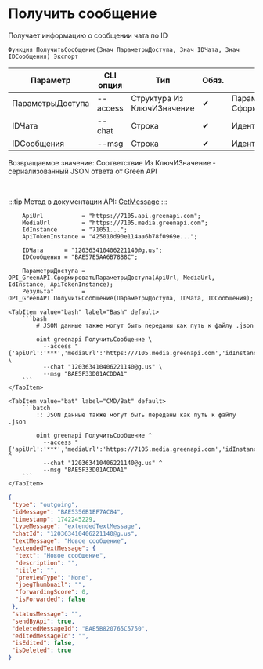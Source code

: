 ﻿---
sidebar_position: 2
description: Получить сообщение и другие функции для работы с Green API в Открытом пакете интеграций - бесплатной open-source библиотеке интеграций для 1С:Предприятие 8, OneScript и CLI
keywords: [1C, 1С, 1С:Предприятие, 1С:Предприятие 8.3, API, Интеграция, Сервисы, Обмен, OneScript, CLI, Green API]
---


# Получить сообщение
 Получает информацию о сообщении чата по ID



`Функция ПолучитьСообщение(Знач ПараметрыДоступа, Знач IDЧата, Знач IDСообщения) Экспорт`

  | Параметр | CLI опция | Тип | Обяз. | Назначение |
  |-|-|-|-|-|
  | ПараметрыДоступа | --access | Структура Из КлючИЗначение | &#x2714; | Параметры доступа. См. СформироватьПараметрыДоступа |
  | IDЧата | --chat | Строка | &#x2714; | Идентификатор чата |
  | IDСообщения | --msg | Строка | &#x2714; | Идентификатор сообщения |

  
  Возвращаемое значение:   Соответствие Из КлючИЗначение - сериализованный JSON ответа от Green API

<br/>

:::tip
Метод в документации API: [GetMessage](https://green-api.com/docs/api/journals/GetMessage/)
:::
<br/>



```bsl title="Пример использования для 1С:Предприятие/OneScript"
    ApiUrl           = "https://7105.api.greenapi.com";
    MediaUrl         = "https://7105.media.greenapi.com";
    IdInstance       = "71051...";
    ApiTokenInstance = "425010d90e114aa6b78f0969e...";

    IDЧата      = "120363410406221140@g.us";
    IDСообщения = "BAE57E5AA6B78B8C";

    ПараметрыДоступа = OPI_GreenAPI.СформироватьПараметрыДоступа(ApiUrl, MediaUrl, IdInstance, ApiTokenInstance);
    Результат        = OPI_GreenAPI.ПолучитьСообщение(ПараметрыДоступа, IDЧата, IDСообщения);
```
    

 <Tabs>
  
    <TabItem value="bash" label="Bash" default>
        ```bash
            # JSON данные также могут быть переданы как путь к файлу .json
            
            oint greenapi ПолучитьСообщение \
              --access "{'apiUrl':'***','mediaUrl':'https://7105.media.greenapi.com','idInstance':'7105187566','apiTokenInstance':'***'}" \
              --chat "120363410406221140@g.us" \
              --msg "BAE5F33D01ACDDA1"
        ```
    </TabItem>
  
    <TabItem value="bat" label="CMD/Bat" default>
        ```batch
            :: JSON данные также могут быть переданы как путь к файлу .json
            
            oint greenapi ПолучитьСообщение ^
              --access "{'apiUrl':'***','mediaUrl':'https://7105.media.greenapi.com','idInstance':'7105187566','apiTokenInstance':'***'}" ^
              --chat "120363410406221140@g.us" ^
              --msg "BAE5F33D01ACDDA1"
        ```
    </TabItem>
</Tabs>


```json title="Результат"
{
 "type": "outgoing",
 "idMessage": "BAE5356B1EF7AC84",
 "timestamp": 1742245229,
 "typeMessage": "extendedTextMessage",
 "chatId": "120363410406221140@g.us",
 "textMessage": "Новое сообщение",
 "extendedTextMessage": {
  "text": "Новое сообщение",
  "description": "",
  "title": "",
  "previewType": "None",
  "jpegThumbnail": "",
  "forwardingScore": 0,
  "isForwarded": false
 },
 "statusMessage": "",
 "sendByApi": true,
 "deletedMessageId": "BAE5B820765C5750",
 "editedMessageId": "",
 "isEdited": false,
 "isDeleted": true
}
```
